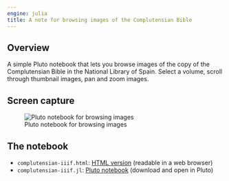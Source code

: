 ```yaml
---
engine: julia
title: A note for browsing images of the Complutensian Bible
---
```


## Overview

A simple Pluto notebook that lets you browse images of the copy of the Complutensian Bible in the National Library of Spain. Select a volume, scroll through thumbnail images, pan and zoom images.



## Screen capture

![Pluto notebook for browsing images](./image-browser.png)



## The notebook

- `complutensian-iiif.html`: [HTML version](./complutensian-iiif.html) (readable in a web browser)
- `complutensian-iiif.jl`: [Pluto notebook](https://raw.githubusercontent.com/neelsmith/complutensian-texts/refs/heads/main/pluto/complutensian-iiif.jl) (download and open in Pluto)

